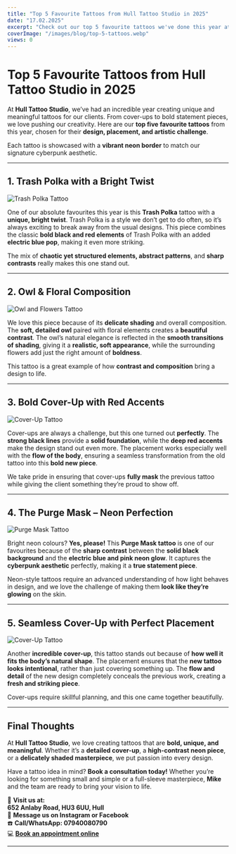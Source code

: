 ```yaml
---
title: "Top 5 Favourite Tattoos from Hull Tattoo Studio in 2025"
date: "17.02.2025"
excerpt: "Check out our top 5 favourite tattoos we've done this year at Hull Tattoo Studio!"
coverImage: "/images/blog/top-5-tattoos.webp"
views: 0
---
```


# **Top 5 Favourite Tattoos from Hull Tattoo Studio in 2025**

At **Hull Tattoo Studio**, we’ve had an incredible year creating unique and meaningful tattoos for our clients. From cover-ups to bold statement pieces, we love pushing our creativity. Here are our **top five favourite tattoos** from this year, chosen for their **design, placement, and artistic challenge**.

Each tattoo is showcased with a **vibrant neon border** to match our signature cyberpunk aesthetic.

---

## **1. Trash Polka with a Bright Twist**
![Trash Polka Tattoo](/images/blog/Fav1.png)

One of our absolute favourites this year is this **Trash Polka** tattoo with a **unique, bright twist**. Trash Polka is a style we don’t get to do often, so it’s always exciting to break away from the usual designs. This piece combines the classic **bold black and red elements** of Trash Polka with an added **electric blue pop**, making it even more striking.

The mix of **chaotic yet structured elements, abstract patterns**, and **sharp contrasts** really makes this one stand out.

---

## **2. Owl & Floral Composition**
![Owl and Flowers Tattoo](/images/blog/Fav2.png)

We love this piece because of its **delicate shading** and overall composition. The **soft, detailed owl** paired with floral elements creates a **beautiful contrast**. The owl’s natural elegance is reflected in the **smooth transitions of shading**, giving it a **realistic, soft appearance**, while the surrounding flowers add just the right amount of **boldness**.

This tattoo is a great example of how **contrast and composition** bring a design to life.

---

## **3. Bold Cover-Up with Red Accents**
![Cover-Up Tattoo](/images/blog/Fav3.png)

Cover-ups are always a challenge, but this one turned out **perfectly**. The **strong black lines** provide a **solid foundation**, while the **deep red accents** make the design stand out even more. The placement works especially well with the **flow of the body**, ensuring a seamless transformation from the old tattoo into this **bold new piece**.

We take pride in ensuring that cover-ups **fully mask** the previous tattoo while giving the client something they’re proud to show off.

---

## **4. The Purge Mask – Neon Perfection**
![Purge Mask Tattoo](/images/blog/Fav4.png)

Bright neon colours? **Yes, please!** This **Purge Mask tattoo** is one of our favourites because of the **sharp contrast** between the **solid black background** and the **electric blue and pink neon glow**. It captures the **cyberpunk aesthetic** perfectly, making it a **true statement piece**.

Neon-style tattoos require an advanced understanding of how light behaves in design, and we love the challenge of making them **look like they’re glowing** on the skin.

---

## **5. Seamless Cover-Up with Perfect Placement**
![Cover-Up Tattoo](/images/blog/Fav5.png)

Another **incredible cover-up**, this tattoo stands out because of **how well it fits the body’s natural shape**. The placement ensures that the **new tattoo looks intentional**, rather than just covering something up. The **flow and detail** of the new design completely conceals the previous work, creating a **fresh and striking piece**.

Cover-ups require skillful planning, and this one came together beautifully.

---

## **Final Thoughts**
At **Hull Tattoo Studio**, we love creating tattoos that are **bold, unique, and meaningful**. Whether it’s a **detailed cover-up**, a **high-contrast neon piece**, or a **delicately shaded masterpiece**, we put passion into every design.

Have a tattoo idea in mind? **Book a consultation today!** Whether you’re looking for something small and simple or a full-sleeve masterpiece, **Mike** and the team are ready to bring your vision to life.

📍 **Visit us at:**  
**652 Anlaby Road, HU3 6UU, Hull**  
📲 **Message us on Instagram or Facebook**  
☎️ **Call/WhatsApp: 07940080790**  
💻 **[Book an appointment online](/mike)**  

---
